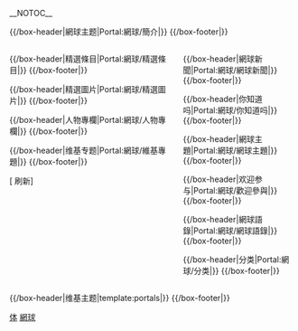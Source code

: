 {{noteTA
|G1=Tennis
}}

<!-- 這個主題使用這個語法建立： subst:box portal skeleton| topic={{{topic}}}|  -->
__NOTOC__
<div align="center">
{{browsebar}}
</div>

{{/box-header|網球主题|Portal:網球/簡介|}}
{{Portal:網球/简介}}
{{/box-footer|}}

<div style="float:left; width:60%;"> <!-- This width add to the the margin below to equal 100%-->

{{/box-header|精選條目|Portal:網球/精選條目|}}
{{Portal:網球/精選條目}}
{{/box-footer|}}

{{/box-header|精選圖片|Portal:網球/精選圖片|}}
{{Portal:網球/精選圖片}}
{{/box-footer|}}

{{/box-header|人物專欄|Portal:網球/人物專欄|}}
{{Portal:網球/人物專欄}}
{{/box-footer|}}

{{/box-header|维基专题|Portal:網球/維基專題|}}
{{Portal:網球/維基專題}}
{{/box-footer|}}

[{{fullurl:Portal:網球|action=purge}} 刷新]

</div>

<div style="float:right; width:39%"> <!-- This margin should be right of the above -->

{{/box-header|網球新聞|Portal:網球/網球新聞|}}
{{Portal:網球/網球新聞}}
{{/box-footer|}}

{{/box-header|你知道吗|Portal:網球/你知道吗|}}
{{Portal:網球/你知道吗}}
{{/box-footer|}}

{{/box-header|網球主題|Portal:網球/網球主題|}}
{{Portal:網球/網球主題}}
{{/box-footer|}}

{{/box-header|欢迎参与|Portal:網球/歡迎參與|}}
{{Portal:網球/欢迎参与}}
{{/box-footer|}}

{{/box-header|網球語錄|Portal:網球/網球語錄|}}
{{Portal:網球/網球語錄}}
{{/box-footer|}}

{{/box-header|分类|Portal:網球/分类|}}
{{Portal:網球/分类}}
{{/box-footer|}}

</div>

<div style="float:right; width:100%">
{{/box-header|维基主题|template:portals|}}
{{portals}}
{{/box-footer|}}

[[Category:主题首页|体]]
[[Category:網球|]]